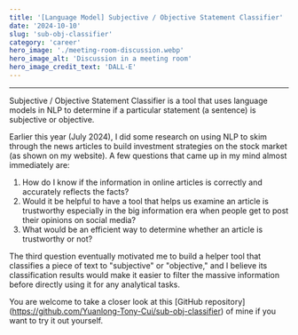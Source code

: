 ```yaml
---
title: '[Language Model] Subjective / Objective Statement Classifier'
date: '2024-10-10'
slug: 'sub-obj-classifier'
category: 'career'
hero_image: './meeting-room-discussion.webp'
hero_image_alt: 'Discussion in a meeting room'
hero_image_credit_text: 'DALL·E'
---
```


---

Subjective / Objective Statement Classifier is a tool that uses language models in NLP to determine if a particular statement (a sentence) is subjective or objective.

Earlier this year (July 2024), I did some research on using NLP to skim through the news articles to build investment strategies on the stock market (as shown on my website). A few questions that came up in my mind almost immediately are:

1. How do I know if the information in online articles is correctly and accurately reflects the facts?
2. Would it be helpful to have a tool that helps us examine an article is trustworthy especially in the big information era when people get to post their opinions on social media?
3. What would be an efficient way to determine whether an article is trustworthy or not?

The third question eventually motivated me to build a helper tool that classifies a piece of text to "subjective" or "objective," and I believe its classification results would make it easier to filter the massive information before directly using it for any analytical tasks.

You are welcome to take a closer look at this [GitHub repository] (https://github.com/Yuanlong-Tony-Cui/sub-obj-classifier) of mine if you want to try it out yourself.